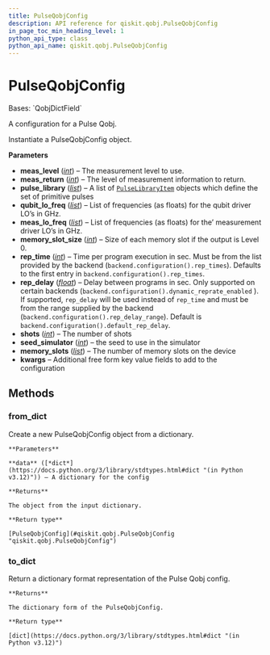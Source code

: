 ```yaml
---
title: PulseQobjConfig
description: API reference for qiskit.qobj.PulseQobjConfig
in_page_toc_min_heading_level: 1
python_api_type: class
python_api_name: qiskit.qobj.PulseQobjConfig
---
```


# PulseQobjConfig

<Class id="qiskit.qobj.PulseQobjConfig" isDedicatedPage={true} github="https://github.com/Qiskit/qiskit/tree/stable/1.1/qiskit/qobj/pulse_qobj.py#L282-L376" signature="qiskit.qobj.PulseQobjConfig(meas_level, meas_return, pulse_library, qubit_lo_freq, meas_lo_freq, memory_slot_size=None, rep_time=None, rep_delay=None, shots=None, seed_simulator=None, memory_slots=None, **kwargs)" modifiers="class">
  Bases: `QobjDictField`

  A configuration for a Pulse Qobj.

  Instantiate a PulseQobjConfig object.

  **Parameters**

  *   **meas\_level** ([*int*](https://docs.python.org/3/library/functions.html#int "(in Python v3.12)")) – The measurement level to use.
  *   **meas\_return** ([*int*](https://docs.python.org/3/library/functions.html#int "(in Python v3.12)")) – The level of measurement information to return.
  *   **pulse\_library** ([*list*](https://docs.python.org/3/library/stdtypes.html#list "(in Python v3.12)")) – A list of [`PulseLibraryItem`](qiskit.qobj.PulseLibraryItem "qiskit.qobj.PulseLibraryItem") objects which define the set of primitive pulses
  *   **qubit\_lo\_freq** ([*list*](https://docs.python.org/3/library/stdtypes.html#list "(in Python v3.12)")) – List of frequencies (as floats) for the qubit driver LO’s in GHz.
  *   **meas\_lo\_freq** ([*list*](https://docs.python.org/3/library/stdtypes.html#list "(in Python v3.12)")) – List of frequencies (as floats) for the’ measurement driver LO’s in GHz.
  *   **memory\_slot\_size** ([*int*](https://docs.python.org/3/library/functions.html#int "(in Python v3.12)")) – Size of each memory slot if the output is Level 0.
  *   **rep\_time** ([*int*](https://docs.python.org/3/library/functions.html#int "(in Python v3.12)")) – Time per program execution in sec. Must be from the list provided by the backend (`backend.configuration().rep_times`). Defaults to the first entry in `backend.configuration().rep_times`.
  *   **rep\_delay** ([*float*](https://docs.python.org/3/library/functions.html#float "(in Python v3.12)")) – Delay between programs in sec. Only supported on certain backends (`backend.configuration().dynamic_reprate_enabled` ). If supported, `rep_delay` will be used instead of `rep_time` and must be from the range supplied by the backend (`backend.configuration().rep_delay_range`). Default is `backend.configuration().default_rep_delay`.
  *   **shots** ([*int*](https://docs.python.org/3/library/functions.html#int "(in Python v3.12)")) – The number of shots
  *   **seed\_simulator** ([*int*](https://docs.python.org/3/library/functions.html#int "(in Python v3.12)")) – the seed to use in the simulator
  *   **memory\_slots** ([*list*](https://docs.python.org/3/library/stdtypes.html#list "(in Python v3.12)")) – The number of memory slots on the device
  *   **kwargs** – Additional free form key value fields to add to the configuration

  ## Methods

  ### from\_dict

  <Function id="qiskit.qobj.PulseQobjConfig.from_dict" github="https://github.com/Qiskit/qiskit/tree/stable/1.1/qiskit/qobj/pulse_qobj.py#L362-L376" signature="from_dict(data)" modifiers="classmethod">
    Create a new PulseQobjConfig object from a dictionary.

    **Parameters**

    **data** ([*dict*](https://docs.python.org/3/library/stdtypes.html#dict "(in Python v3.12)")) – A dictionary for the config

    **Returns**

    The object from the input dictionary.

    **Return type**

    [PulseQobjConfig](#qiskit.qobj.PulseQobjConfig "qiskit.qobj.PulseQobjConfig")
  </Function>

  ### to\_dict

  <Function id="qiskit.qobj.PulseQobjConfig.to_dict" github="https://github.com/Qiskit/qiskit/tree/stable/1.1/qiskit/qobj/pulse_qobj.py#L350-L360" signature="to_dict()">
    Return a dictionary format representation of the Pulse Qobj config.

    **Returns**

    The dictionary form of the PulseQobjConfig.

    **Return type**

    [dict](https://docs.python.org/3/library/stdtypes.html#dict "(in Python v3.12)")
  </Function>
</Class>

